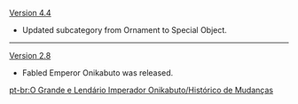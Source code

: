 {{Change History/Header}}
[[Version 4.4]]
* Updated subcategory from Ornament to Special Object.
----
[[Version 2.8]]
* Fabled Emperor Onikabuto was released.
<noinclude>
[[pt-br:O Grande e Lendário Imperador Onikabuto/Histórico de Mudanças]]
</noinclude>